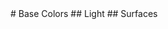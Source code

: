 
<Meta title="Styles/Colors/Base" />
# Base Colors
## Light
<ColorPalette>
  <ColorItem
    title="Primary"
    colors={{Primary: '#544DC7',  }}
  />
  <ColorItem 
    title="Secondary" 
    colors={{Secondary: '#008394' }} 
  />
  <ColorItem 
    title="Error" 
    colors={{ Error: '#BA1A1A' }}
  />
  <ColorItem
    title="Warning"
    colors={{
      Warning: '#FFB300'
    }}
  />
  <ColorItem
    title="Success"
    colors={{
      Success: '#008950'
    }}
  />
  <ColorItem
    title="Informational"
    colors={{
      Informational: '#007ACD'
    }}
  />
  <ColorItem
    title="Background"
    colors={{
      Background: '#F0F6FA'
    }}
  />
  <ColorItem
    title="Background"
    colors={{
      Background: '#DCE4E9'
    }}
  />
  ## Surfaces
  <ColorItem
    title="Surface"
    colors={{
      Background: '#F8FAFA'
    }}
  />
  <ColorItem
    title="Surface at +1"
    colors={{
      '+ 5% Primary': '#F8FAFA'
    }}
  />
  <ColorItem
    title="Surface at +2"
    colors={{
      '+ 8 Primary': '#F8FAFA'
    }}
  />
  <ColorItem
    title="Surface at +3"
    colors={{
      '+ 11 Primary': '#F8FAFA'
    }}
  />
  <ColorItem
    title="Surface at +4"
    colors={{
      '+ 12 Primary': '#F8FAFA'
    }}
  />
  <ColorItem
    title="Surface at +5"
    colors={{
      '+ 14 Primary': '#F8FAFA'
    }}
  />
 
</ColorPalette>
